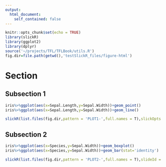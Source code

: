 ```yaml
---
output: 
  html_document:
    self_contained: false
---
```


```r
knitr::opts_chunk$set(echo = TRUE)
library(slickR)
library(ggplot2)
library(dplyr)
source('~/projects/TFL/TFLBook/utils.R')
fig.dir=file.path(getwd(),'testSlickR_files/figure-html')
```

# Section

## Subsection 1
        

```r
iris%>%ggplot(aes(x=Sepal.Length,y=Sepal.Width))+geom_point()
iris%>%ggplot(aes(x=Sepal.Length,y=Sepal.Width))+geom_line()

slickR(list.files(fig.dir,pattern = 'PLOT1-',full.names = T),slickOpts = list(dots=T),height='0')
```

## Subsection 2
        

```r
iris%>%ggplot(aes(x=Species,y=Sepal.Width))+geom_boxplot()
iris%>%ggplot(aes(x=Species,y=Sepal.Width))+geom_bar(stat='identity')

slickR(list.files(fig.dir,pattern = 'PLOT2-',full.names = T),slideId ='newDiv' ,slickOpts = list(dots=T),height='0')
```